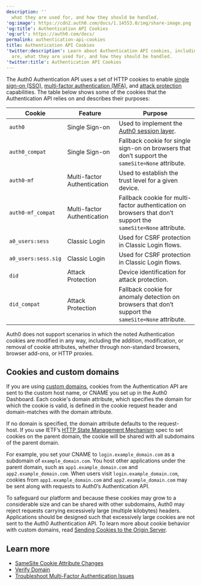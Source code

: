 ```yaml
---
description: ''
  what they are used for, and how they should be handled.
'og:image': https://cdn2.auth0.com/docs/1.14553.0/img/share-image.png
'og:title': Authentication API Cookies
'og:url': https://auth0.com/docs/
permalink: authentication-api-cookies
title: Authentication API Cookies
'twitter:description': Learn about Authentication API cookies, including what they
  are, what they are used for, and how they should be handled.
'twitter:title': Authentication API Cookies
---
```

The Auth0 Authentication API uses a set of HTTP cookies to enable [single sign-on (SSO)](/docs/authenticate/single-sign-on), [multi-factor authentication (MFA)](/docs/secure/multi-factor-authentication), and [attack protection](/docs/secure/attack-protection) capabilities. The table below shows some of the cookies that the Authentication API relies on and describes their purposes:

| **Cookie** | **Feature** | **Purpose** |
| --- | --- | --- |
| `auth0` | Single Sign-on | Used to implement the [Auth0 session layer](/docs/manage-users/sessions/session-layers). |
| `auth0_compat` | Single Sign-on | Fallback cookie for single sign-on on browsers that don’t support the `sameSite=None` attribute. |
| `auth0-mf` | Multi-factor Authentication | Used to establish the trust level for a given device. |
| `auth0-mf_compat` | Multi-factor Authentication | Fallback cookie for multi-factor authentication on browsers that don’t support the `sameSite=None` attribute. |
| `a0_users:sess` | Classic Login | Used for CSRF protection in Classic Login flows. |
| `a0_users:sess.sig` | Classic Login | Used for CSRF protection in Classic Login flows. |
| `did` | Attack Protection | Device identification for attack protection. |
| `did_compat` | Attack Protection | Fallback cookie for anomaly detection on browsers that don’t support the `sameSite=None` attribute. |

<Warning>

Auth0 does not support scenarios in which the noted Authentication cookies are modified in any way, including the addition, modification, or removal of cookie attributes, whether through non-standard browsers, browser add-ons, or HTTP proxies.

</Warning>

## Cookies and custom domains

If you are using [custom domains](/docs/customize/custom-domains), cookies from the Authentication API are sent to the custom host name, or CNAME you set up in the <Tooltip tip="Auth0 Dashboard: Auth0's main product to configure your services." cta="View Glossary" href="/docs/glossary?term=Auth0+Dashboard">Auth0 Dashboard</Tooltip>. Each cookie's domain attribute, which specifies the domain for which the cookie is valid, is defined in the cookie request header and domain-matches with the domain attribute.

If no domain is specified, the domain attribute defaults to the request-host. If you use IETF’s [HTTP State Management Mechanism](https://datatracker.ietf.org/doc/html/rfc2109#section-2) spec to set cookies on the parent domain, the cookie will be shared with all subdomains of the parent domain.

For example, you set your CNAME to `login.example_domain.com` as a subdomain of `example_domain.com`. You host other applications under the parent domain, such as `app1.example_domain.com` and `app2.example_domain.com`. When users visit `login.example_domain.com`, cookies from `app1.example_domain.com` and `app2.example_domain.com` may be sent along with requests to Auth0’s Authentication API.

To safeguard our platform and because these cookies may grow to a considerable size and can be shared with other subdomains, Auth0 may reject requests carrying excessively large (multiple kilobytes) headers. Applications should be designed such that excessively large cookies are not sent to the Auth0 Authentication API. To learn more about cookie behavior with <Tooltip tip="Custom Domain: Third-party domain with a specialized, or vanity, name." cta="View Glossary" href="/docs/glossary?term=custom+domains">custom domains</Tooltip>, read [Sending Cookies to the Origin Server](https://datatracker.ietf.org/doc/html/rfc2109#section-4.3.4).

## Learn more

* [SameSite Cookie Attribute Changes](/docs/manage-users/cookies/samesite-cookie-attribute-changes)
* [Verify Domain](/docs/troubleshoot/basic-issues/verify-domain)
* [Troubleshoot Multi-Factor Authentication Issues](/docs/troubleshoot/authentication-issues/troubleshoot-mfa-issues)